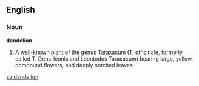 ==English==

===Noun===

'''dandelion'''

#A well-known plant of the genus Taraxacum (T. officinale, formerly called T. Dens-leonis and Leontodos Taraxacum) bearing large, yellow, compound flowers, and deeply notched leaves.

[[sv:dandelion]]